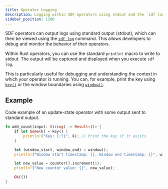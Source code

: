 ```yaml
---
title: Operator Logging
description: Logging within SDF operators using stdout and the `sdf log` command.
sidebar_position: 1200
---
```


SDF operators can output logs using standard output (stdout), which can then be viewed using the [`sdf log`](../cli/log) command.  This allows developers to debug and monitor the behavior of their operators.

Within Rust operators, you can use the standard `println!` macro to write to stdout.  The output will be captured and displayed when you execute `sdf log`.

This is particularly useful for debugging and understanding the context in which your operator is running. You can, for example, print the key using [`key()`](../concepts/operator-context.mdx#key-function) or the window boundaries using [`window()`](../concepts/operator-context.mdx#window-function).

## Example

Code example of an update-state operator with some output sent to standard output.

```rust
fn add_count(input: String) -> Result<()> {
    if let Some(k) = key() {
        println!("Key: {:?}", k); // Print the key if it exists
    }

    let (window_start, window_end) = window();
    println!("Window start timestamp: {}, Window end timestamp: {}", window_start, window_end);

    let new_value = counter().increment(1);
    println!("New counter value: {}", new_value);

    Ok(())
}